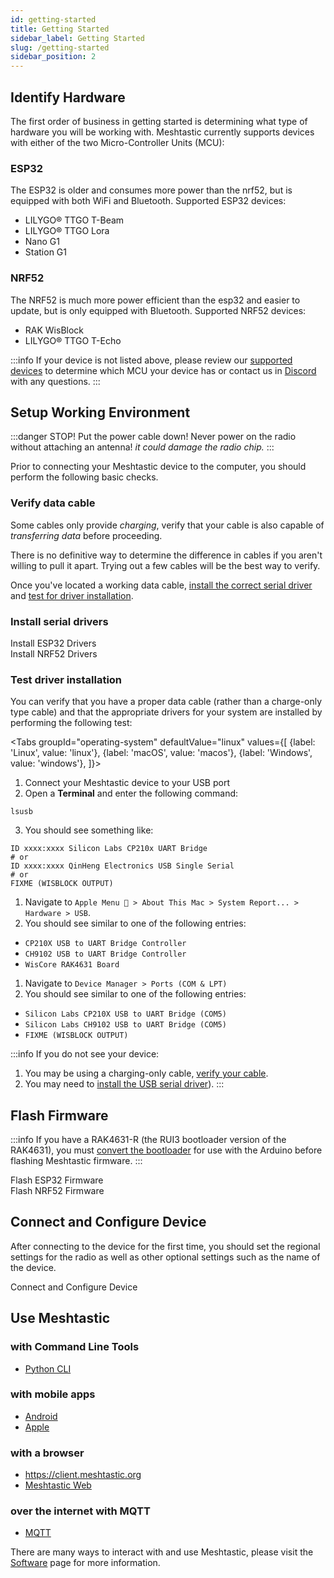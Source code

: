 ```yaml
---
id: getting-started
title: Getting Started
sidebar_label: Getting Started
slug: /getting-started
sidebar_position: 2
---
```



## Identify Hardware

The first order of business in getting started is determining what type of hardware you will be working with. Meshtastic currently supports devices with either of the two Micro-Controller Units (MCU):

### ESP32

The ESP32 is older and consumes more power than the nrf52, but is equipped with both WiFi and Bluetooth. Supported ESP32 devices:

- LILYGO® TTGO T-Beam
- LILYGO® TTGO Lora
- Nano G1
- Station G1

### NRF52

The NRF52 is much more power efficient than the esp32 and easier to update, but is only equipped with Bluetooth. Supported NRF52 devices:

- RAK WisBlock
- LILYGO® TTGO T-Echo

:::info
If your device is not listed above, please review our [supported devices](/docs/supported-hardware) to determine which MCU your device has or contact us in [Discord](https://discord.gg/ktMAKGBnBs) with any questions.
:::

## Setup Working Environment

:::danger STOP! Put the power cable down!
Never power on the radio without attaching an antenna! _it could damage the radio chip._
:::

Prior to connecting your Meshtastic device to the computer, you should perform the following basic checks.

### Verify data cable

Some cables only provide _charging_, verify that your cable is also capable of _transferring data_ before proceeding. 

There is no definitive way to determine the difference in cables if you aren't willing to pull it apart. Trying out a few cables will be the best way to verify.

Once you've located a working data cable, [install the correct serial driver](#install-serial-drivers) and [test for driver installation](#test-driver-installation).

### Install serial drivers

<div className="indexCtasBody">
 <div class="split left">
  <div class="centered">
  <Link target="_blank"
    className={'button button--outline  button--lg cta--button'}
    to={'/docs/getting-started/serial-drivers/esp32'}
  >
    Install ESP32 Drivers
  </Link>
  </div>
</div>

<div class="split right">
  <div class="centered">
  <Link target="_blank"
    className={'button button--outline  button--lg cta--button'}
    to={'/docs/getting-started/serial-drivers/nrf52'}
  >
    Install NRF52 Drivers
  </Link>
  </div>
</div> 
</div>

### Test driver installation

You can verify that you have a proper data cable (rather than a charge-only type cable) and that the appropriate drivers for your system are installed by performing the following test: 

<Tabs
groupId="operating-system"
defaultValue="linux"
values={[
{label: 'Linux', value: 'linux'},
{label: 'macOS', value: 'macos'},
{label: 'Windows', value: 'windows'},
]}>
<TabItem value="linux">

1. Connect your Meshtastic device to your USB port
2. Open a **Terminal** and enter the following command:

  ```shell
  lsusb
  ```
3. You should see something like: 

  ```shell
  ID xxxx:xxxx Silicon Labs CP210x UART Bridge
  # or
  ID xxxx:xxxx QinHeng Electronics USB Single Serial
  # or
  FIXME (WISBLOCK OUTPUT)
  ```

</TabItem>
<TabItem value="macos">

1. Navigate to `Apple Menu  > About This Mac > System Report... > Hardware > USB`. 
2. You should see similar to one of the following entries:
  - `CP210X USB to UART Bridge Controller`
  - `CH9102 USB to UART Bridge Controller`
  - `WisCore RAK4631 Board`

</TabItem>
<TabItem value="windows">

1. Navigate to `Device Manager > Ports (COM & LPT)`
2. You should see similar to one of the following entries:
  - `Silicon Labs CP210X USB to UART Bridge (COM5)`
  - `Silicon Labs CH9102 USB to UART Bridge (COM5)`
  - `FIXME (WISBLOCK OUTPUT)`

</TabItem>
</Tabs>

:::info
If you do not see your device:

1. You may be using a charging-only cable, [verify your cable](#verify-data-cable).
2. You may need to [install the USB serial driver](/docs/getting-started/serial-drivers)).
:::

## Flash Firmware

:::info
If you have a RAK4631-R (the RUI3 bootloader version of the RAK4631), you must [convert the bootloader](/docs/hardware/devices/rak/convert-rak4631r) for use with the Arduino before flashing Meshtastic firmware.
:::

<div className="indexCtasBody">
 <div class="split left">
  <div class="centered">
  <Link target="_blank"
    className={'button button--outline button--lg cta--button'}
    to={'/docs/getting-started/flashing-firmware/esp32/'}
  >
    Flash ESP32 Firmware
  </Link>
  </div>
</div>

<div class="split right">
  <div class="centered">
  <Link target="_blank"
    className={'button button--outline button--lg cta--button'}
    to={'/docs/getting-started/flashing-firmware/nrf52/'}
  >
    Flash NRF52 Firmware
  </Link>
  </div>
</div> 
</div>


## Connect and Configure Device

After connecting to the device for the first time, you should set the regional settings for the radio as well as other optional settings such as the name of the device.

<div className="indexCtasBody">
  <Link target="_blank"
    className={'button button--outline button--lg cta--button'}
    to={'/docs/getting-started/initial-config'}
  >
    Connect and Configure Device
  </Link>
</div>

## Use Meshtastic

### with Command Line Tools
  - [Python CLI](/docs/software/python/cli)

### with mobile apps
  - [Android](/docs/category/android-app)
  - [Apple](/docs/category/apple-apps)

### with a browser
  - https://client.meshtastic.org
  - [Meshtastic Web](/docs/software/web-client)

### over the internet with MQTT
  - [MQTT](/docs/software/mqtt/)

There are many ways to interact with and use Meshtastic, please visit the [Software](/docs/software) page for more information.